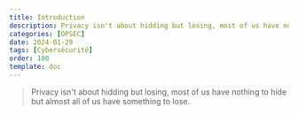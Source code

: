 ---
title: Introduction
description: Privacy isn't about hidding but losing, most of us have nothing to hide but almost all of us have something to lose.
categories: [OPSEC]
date: 2024-01-29
tags: [Cybersécurité]
order: 100
template: doc
---

> Privacy isn't about hidding but losing, most of us have nothing to hide but almost all of us have something to lose.  
